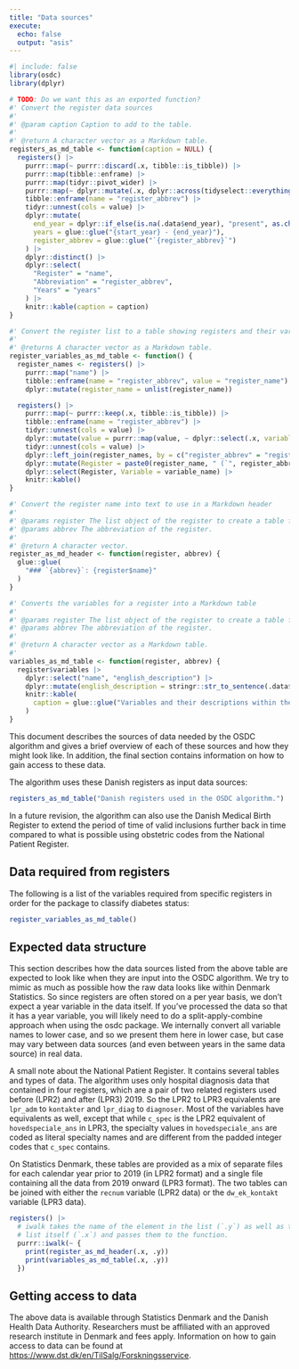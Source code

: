 ```yaml
---
title: "Data sources"
execute: 
  echo: false
  output: "asis"
---
```


```r
#| include: false
library(osdc)
library(dplyr)

# TODO: Do we want this as an exported function?
#' Convert the register data sources
#'
#' @param caption Caption to add to the table.
#'
#' @return A character vector as a Markdown table.
registers_as_md_table <- function(caption = NULL) {
  registers() |>
    purrr::map(~ purrr::discard(.x, tibble::is_tibble)) |>
    purrr::map(tibble::enframe) |>
    purrr::map(tidyr::pivot_wider) |>
    purrr::map(~ dplyr::mutate(.x, dplyr::across(tidyselect::everything(), unlist))) |>
    tibble::enframe(name = "register_abbrev") |>
    tidyr::unnest(cols = value) |>
    dplyr::mutate(
      end_year = dplyr::if_else(is.na(.data$end_year), "present", as.character(.data$end_year)),
      years = glue::glue("{start_year} - {end_year}"),
      register_abbrev = glue::glue("`{register_abbrev}`")
    ) |>
    dplyr::distinct() |>
    dplyr::select(
      "Register" = "name",
      "Abbreviation" = "register_abbrev",
      "Years" = "years"
    ) |>
    knitr::kable(caption = caption)
}

#' Convert the register list to a table showing registers and their variables.
#'
#' @returns A character vector as a Markdown table.
register_variables_as_md_table <- function() {
  register_names <- registers() |>
    purrr::map("name") |>
    tibble::enframe(name = "register_abbrev", value = "register_name") |>
    dplyr::mutate(register_name = unlist(register_name))

  registers() |>
    purrr::map(~ purrr::keep(.x, tibble::is_tibble)) |>
    tibble::enframe(name = "register_abbrev") |>
    tidyr::unnest(cols = value) |>
    dplyr::mutate(value = purrr::map(value, ~ dplyr::select(.x, variable_name = name))) |>
    tidyr::unnest(cols = value) |>
    dplyr::left_join(register_names, by = c("register_abbrev" = "register_abbrev")) |>
    dplyr::mutate(Register = paste0(register_name, " (`", register_abbrev, "`)")) |>
    dplyr::select(Register, Variable = variable_name) |>
    knitr::kable()
}

#' Convert the register name into text to use in a Markdown header
#'
#' @params register The list object of the register to create a table for.
#' @params abbrev The abbreviation of the register.
#'
#' @return A character vector.
register_as_md_header <- function(register, abbrev) {
  glue::glue(
    "### `{abbrev}`: {register$name}"
  )
}

#' Converts the variables for a register into a Markdown table
#'
#' @params register The list object of the register to create a table for.
#' @params abbrev The abbreviation of the register.
#'
#' @return A character vector as a Markdown table.
#'
variables_as_md_table <- function(register, abbrev) {
  register$variables |>
    dplyr::select("name", "english_description") |>
    dplyr::mutate(english_description = stringr::str_to_sentence(.data$english_description)) |>
    knitr::kable(
      caption = glue::glue("Variables and their descriptions within the `{abbrev}` register. If you want to see what the data *should* look like, see `simulate_registers()`.")
    )
}
```

This document describes the sources of data needed by the OSDC algorithm
and gives a brief overview of each of these sources and how they might
look like. In addition, the final section contains information on how to
gain access to these data.

The algorithm uses these Danish registers as input data sources:

```r
registers_as_md_table("Danish registers used in the OSDC algorithm.")
```

In a future revision, the algorithm can also use the Danish Medical
Birth Register to extend the period of time of valid inclusions further
back in time compared to what is possible using obstetric codes from the
National Patient Register.

## Data required from registers

The following is a list of the variables required from specific
registers in order for the package to classify diabetes status:

```r
register_variables_as_md_table()
```

## Expected data structure

This section describes how the data sources listed from the above table
are expected to look like when they are input into the OSDC algorithm.
We try to mimic as much as possible how the raw data looks like within
Denmark Statistics. So since registers are often stored on a per year
basis, we don't expect a year variable in the data itself. If you've
processed the data so that it has a year variable, you will likely need
to do a split-apply-combine approach when using the osdc package. We
internally convert all variable names to lower case, and so we present
them here in lower case, but case may vary between data sources (and
even between years in the same data source) in real data.

A small note about the National Patient Register. It contains several
tables and types of data. The algorithm uses only hospital diagnosis
data that contained in four registers, which are a pair of two related
registers used before (LPR2) and after (LPR3) 2019. So the LPR2 to LPR3
equivalents are `lpr_adm` to `kontakter` and `lpr_diag` to `diagnoser`.
Most of the variables have equivalents as well, except that while
`c_spec` is the LPR2 equivalent of `hovedspeciale_ans` in LPR3, the
specialty values in `hovedspeciale_ans` are coded as literal specialty
names and are different from the padded integer codes that `c_spec`
contains.

On Statistics Denmark, these tables are provided as a mix of separate
files for each calendar year prior to 2019 (in LPR2 format) and a single
file containing all the data from 2019 onward (LPR3 format). The two
tables can be joined with either the `recnum` variable (LPR2 data) or
the `dw_ek_kontakt` variable (LPR3 data).

```r
registers() |>
  # iwalk takes the name of the element in the list (`.y`) as well as the
  # list itself (`.x`) and passes them to the function.
  purrr::iwalk(~ {
    print(register_as_md_header(.x, .y))
    print(variables_as_md_table(.x, .y))
  })
```

## Getting access to data

The above data is available through Statistics Denmark and the Danish
Health Data Authority. Researchers must be affiliated with an approved
research institute in Denmark and fees apply. Information on how to gain
access to data can be found at
<https://www.dst.dk/en/TilSalg/Forskningsservice>.
